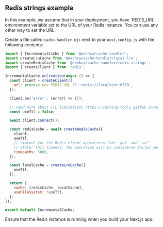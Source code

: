 
## Redis strings example

<Callout type="info">
  In this example, we assume that in your deployment, you have `REDIS_URL` environment variable set to the URL of your
  Redis instance. You can use any other way to set the URL.
</Callout>

Create a file called `cache-handler.mjs` next to your `next.config.js` with the following contents:

```js filename="cache-handler.mjs" copy
import { IncrementalCache } from '@neshca/cache-handler';
import createLruCache from '@neshca/cache-handler/local-lru';
import createRedisCache from '@neshca/cache-handler/redis-strings';
import { createClient } from 'redis';

IncrementalCache.onCreation(async () => {
  const client = createClient({
    url: process.env.REDIS_URL ?? 'redis://localhost:6379',
  });

  client.on('error', (error) => {});

  // read more about TTL limitations https://caching-tools.github.io/next-shared-cache/configuration/ttl
  const useTtl = false;

  await client.connect();

  const redisCache = await createRedisCache({
    client,
    useTtl,
    // timeout for the Redis client operations like `get` and `set`
    // afeter this timeout, the operation will be considered failed and the `localCache` will be used
    timeoutMs: 5000,
  });

  const localCache = createLruCache({
    useTtl,
  });

  return {
    cache: [redisCache, localCache],
    useFileSystem: !useTtl,
  };
});

export default IncrementalCache;
```

<Callout type="info">Ensure that the Redis instance is running when you build your Next.js app.</Callout>
